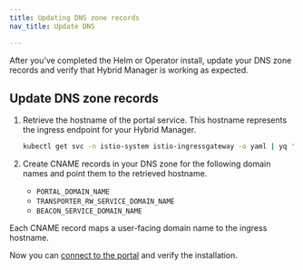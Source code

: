 ```yaml
---
title: Updating DNS zone records
nav_title: Update DNS

---
```


After you've completed the Helm or Operator install, update your DNS zone records and verify that Hybrid Manager is working as expected.

## Update DNS zone records

1.  Retrieve the hostname of the portal service. 
    This hostname represents the ingress endpoint for your Hybrid Manager.

    ```bash
    kubectl get svc -n istio-system istio-ingressgateway -o yaml | yq '.status.loadBalancer.ingress[0].hostname'
    ```

1.  Create CNAME records in your DNS zone for the following domain names and point them to the retrieved hostname.

    -   `PORTAL_DOMAIN_NAME`
    -   `TRANSPORTER_RW_SERVICE_DOMAIN_NAME`
    -   `BEACON_SERVICE_DOMAIN_NAME`

Each CNAME record maps a user-facing domain name to the ingress hostname.

Now you can [connect to the portal](../portalconnection.mdx) and verify the installation.